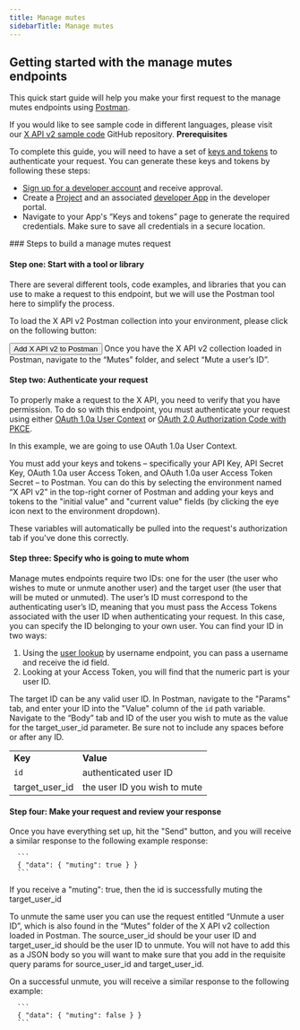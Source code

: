 ---
title: Manage mutes
sidebarTitle: Manage mutes
---


## Getting started with the manage mutes endpoints

This quick start guide will help you make your first request to the manage mutes endpoints using [Postman](/tutorials/postman-getting-started).

If you would like to see sample code in different languages, please visit our [X API v2 sample code](https://github.com/xdevplatform/Twitter-API-v2-sample-code) GitHub repository.
<Note>
**Prerequisites**

To complete this guide, you will need to have a set of [keys and tokens](/resources/fundamentals/authentication) to authenticate your request. You can generate these keys and tokens by following these steps:

* [Sign up for a developer account](https://developer.x.com/en/apply-for-access) and receive approval.
* Create a [Project](/resources/fundamentals/projects) and an associated [developer App](/resources/fundamentals/developer-apps) in the developer portal.
* Navigate to your App's “Keys and tokens” page to generate the required credentials. Make sure to save all credentials in a secure location.
</Note>
### Steps to build a manage mutes request

#### Step one: Start with a tool or library

There are several different tools, code examples, and libraries that you can use to make a request to this endpoint, but we will use the Postman tool here to simplify the process.

To load the X API v2 Postman collection into your environment, please click on the following button:

<Button href="https://t.co/twitter-api-postman">
  Add X API v2 to Postman
</Button>
Once you have the X API v2 collection loaded in Postman, navigate to the “Mutes” folder, and select “Mute a user’s ID”.
 

#### Step two: Authenticate your request

To properly make a request to the X API, you need to verify that you have permission. To do so with this endpoint, you must authenticate your request using either [OAuth 1.0a User Context](/resources/fundamentals/authentication) or [OAuth 2.0 Authorization Code with PKCE](resources/fundamentals/authentication#oauth-2-0-authorization-code-flow-with-pkce-2).

In this example, we are going to use OAuth 1.0a User Context.

You must add your keys and tokens – specifically your API Key, API Secret Key, OAuth 1.0a user Access Token, and OAuth 1.0a user Access Token Secret – to Postman. You can do this by selecting the environment named “X API v2” in the top-right corner of Postman and adding your keys and tokens to the "initial value" and "current value" fields (by clicking the eye icon next to the environment dropdown).

These variables will automatically be pulled into the request's authorization tab if you've done this correctly.
 

#### Step three: Specify who is going to mute whom

Manage mutes endpoints require two IDs: one for the user (the user who wishes to mute or unmute another user) and the target user (the user that will be muted or unmuted). The user’s ID must correspond to the authenticating user’s ID, meaning that you must pass the Access Tokens associated with the user ID when authenticating your request. In this case, you can specify the ID belonging to your own user. You can find your ID in two ways:

1.  Using the [user lookup](/x-api/users/lookup/introduction) by username endpoint, you can pass a username and receive the id field. 
2.  Looking at your Access Token, you will find that the numeric part is your user ID.
     

The target ID can be any valid user ID. In Postman, navigate to the "Params" tab, and enter your ID into the "Value" column of the `id` path variable. Navigate to the “Body” tab and ID of the user you wish to mute as the value for the target\_user\_id parameter. Be sure not to include any spaces before or after any ID.

|     |     |
| :--- | :--- |
| **Key** | **Value** |
| `id` | authenticated user ID |
| target\_user\_id | the user ID you wish to mute |

#### Step four: Make your request and review your response

Once you have everything set up, hit the "Send" button, and you will receive a similar response to the following example response:

      ```
      { "data": { "muting": true } }
      ```


If you receive a "muting": true, then the id is successfully muting the target\_user\_id

To unmute the same user you can use the request entitled “Unmute a user ID”, which is also found in the “Mutes” folder of the X API v2 collection loaded in Postman. The source\_user\_id should be your user ID and target\_user\_id should be the user ID to unmute. You will not have to add this as a JSON body so you will want to make sure that you add in the requisite query params for source\_user\_id and target\_user\_id.

On a successful unmute, you will receive a similar response to the following example:

      ```
      { "data": { "muting": false } }
      ```
